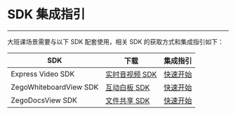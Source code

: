 <style>
table th:nth-of-type(1) { min-width: 120px; width: 30%; }
table th:nth-of-type(2) { min-width: 120px; width: 30%; }
table th:nth-of-type(3) { min-width: 120px; width: 40%; }
table {width: 100%;}
</style>

# SDK 集成指引

---

大班课场景需要与以下 SDK 配套使用，相关 SDK 的获取方式和集成指引如下：

|SDK|下载|集成指引|
|-|-|-|
|Express Video SDK|[实时音视频 SDK](https://doc-zh.zego.im/zh/2969.html)|[快速开始](#195)|
|ZegoWhiteboardView SDK|[互动白板 SDK](https://doc-zh.zego.im/zh/4405.html)|[快速开始](https://doc-zh.zego.im/zh/4358.html)|
|ZegoDocsView SDK|[文件共享 SDK](https://doc-zh.zego.im/zh/4407.html)|[快速开始](https://doc-zh.zego.im/zh/4347.html)|

